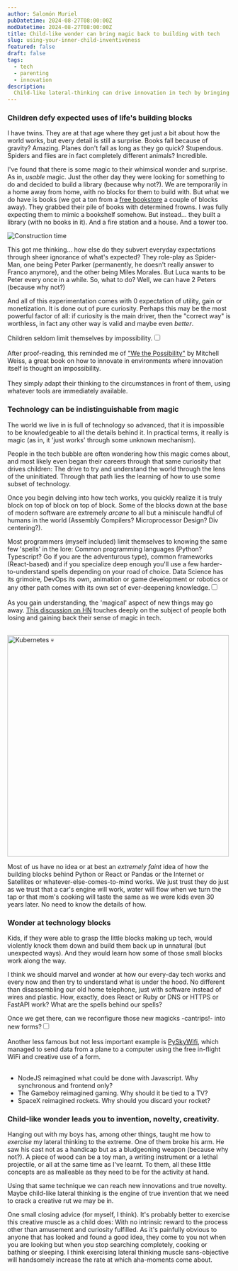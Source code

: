 ```yaml
---
author: Salomón Muriel
pubDatetime: 2024-08-27T08:00:00Z
modDatetime: 2024-08-27T08:00:00Z
title: Child-like wonder can bring magic back to building with tech
slug: using-your-inner-child-inventiveness
featured: false
draft: false
tags:
  - tech
  - parenting
  - innovation
description:
  Child-like lateral-thinking can drive innovation in tech by bringing back magic to your current 'spell repertoire'.
---
```


### Children defy expected uses of life's building blocks

I have twins. They are at that age where they get just a bit about how the world works, but every detail is still a surprise. Books fall because of gravity? Amazing. Planes don't fall as long as they go quick? Stupendous. Spiders and flies are in fact completely different animals? Incredible.

I've found that there is some magic to their whimsical wonder and surprise. As in, _usable_ magic. Just the other day they were looking for something to do and decided to build a library (because why not?). We are temporarily in a home away from home, with no blocks for them to build with. But what we do have is books (we got a ton from a [free bookstore](https://www.instagram.com/books4cause/) a couple of blocks away). They grabbed their pile of books with determined frowns. I was fully expecting them to mimic a bookshelf somehow. But instead... they built a library (with no books in it). And a fire station and a house. And a tower too.

![Construction time](@assets/posts/blog/children_wonder/books.webp)

This got me thinking... how else do they subvert everyday expectations through sheer ignorance of what's expected? They role-play as Spider-Man, one being Peter Parker (permanently, he doesn't really answer to Franco anymore), and the other being Miles Morales. But Luca wants to be Peter every once in a while. So, what to do? Well, we can have 2 Peters (because why not?)

And all of this experimentation comes with 0 expectation of utility, gain or monetization. It is done out of pure curiosity. Perhaps this may be the most powerful factor of all: if curiosity is the main driver, then the "correct way" is worthless, in fact any other way is valid and maybe even _better_.

Children seldom limit themselves by impossibility.<input type="checkbox" id="cb1" /><label for="cb1"><sup></sup></label><span><br><br>After proof-reading, this reminded me of ["We the Possibility"](https://www.wethepossibility.com/) by Mitchell Weiss, a great book on how to innovate in environments where innovation itself is thought an impossibility. </br></br></span> They simply adapt their thinking to the circumstances in front of them, using whatever tools are immediately available.

### Technology can be indistinguishable from magic

The world we live in is full of technology so advanced, that it is impossible to be knowledgeable to all the details behind it. In practical terms, it really is magic (as in, it 'just works' through some unknown mechanism).

People in the tech bubble are often wondering how this magic comes about, and most likely even began their careers through that same curiosity that drives children: The drive to try and understand the world through the lens of the uninitiated. Through that path lies the learning of how to use some subset of technology.

Once you begin delving into how tech works, you quickly realize it is truly block on top of block on top of block. Some of the blocks down at the base of modern software are extremely _arcane_ to all but a miniscule handful of humans in the world (Assembly Compilers? Microprocessor Design? Div centering?). 

Most programmers (myself included) limit themselves to knowing the same few 'spells' in the lore: Common programming languages (Python? Typescript? Go if you are the adventurous type), common frameworks (React-based) and if you specialize deep enough you'll use a few harder-to-understand spells depending on your road of choice. Data Science has its grimoire, DevOps its own, animation or game development or robotics or any other path comes with its own set of ever-deepening knowledge.<input type="checkbox" id="cb3" /><label for="cb3"><sup></sup></label><span><br><br>As you gain understanding, the 'magical' aspect of new things may go away. [This discussion on HN](https://news.ycombinator.com/item?id=20222096) touches deeply on the subject of people both losing and gaining back their sense of magic in tech.</br></br></span>

<img src={pauly.src} width='500px' alt='Kubernetes 💀'/>

Most of us have no idea or at best an _extremely faint_ idea of how the building blocks behind Python or React or Pandas or the Internet or Satellites or whatever-else-comes-to-mind works. We just trust they do just as we trust that a car's engine will work, water will flow when we turn the tap or that mom's cooking will taste the same as we were kids even 30 years later. No need to know the details of how.

### Wonder at technology blocks

Kids, if they were able to grasp the little blocks making up tech, would violently knock them down and build them back up in unnatural (but unexpected ways). And they would learn how some of those small blocks work along the way.

I think we should marvel and wonder at how our every-day tech works and every now and then try to understand what is under the hood. No different than disassembling our old home telephone, just with software instead of wires and plastic. How, exactly, does React or Ruby or DNS or HTTPS or FastAPI work? What are the spells behind our spells?

Once we get there, can we reconfigure those new magicks -cantrips!- into new forms?<input type="checkbox" id="cb4" /><label for="cb4"><sup></sup></label><span><br><br>Another less famous but not less important example is [PySkyWifi](https://robertheaton.com/pyskywifi/), which managed to send data from a plane to a computer using the free in-flight WiFi and creative use of a form.</br></br></span>

* NodeJS reimagined what could be done with Javascript. Why synchronous and frontend only?
* The Gameboy reimagined gaming. Why should it be tied to a TV?
* SpaceX reimagined rockets. Why should you discard your rocket?

### Child-like wonder leads you to invention, novelty, creativity.

Hanging out with my boys has, among other things, taught me how to _exercise_ my lateral thinking to the extreme. One of them broke his arm. He saw his cast not as a handicap but as a bludgeoning weapon (because why not?). A piece of wood can be a toy man, a writing instrument or a lethal projectile, or all at the same time as I've learnt. To them, all these little concepts are as malleable as they need to be for the activity at hand.

Using that same technique we can reach new innovations and true novelty. Maybe child-like lateral thinking is the engine of true invention that we need to crack a creative rut we may be in.

One small closing advice (for myself, I think). It's probably better to exercise this creative muscle as a child does: With no intrinsic reward to the process other than amusement and curiosity fulfilled. As it's painfully obvious to anyone that has looked and found a good idea, they come to you not when you are looking but when you stop searching completely, cooking or bathing or sleeping. I think exercising lateral thinking muscle sans-objective will handsomely increase the rate at which aha-moments come about.